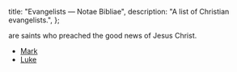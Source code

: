   title: "Evangelists — Notae Bibliae",
  description: "A list of Christian evangelists.",
};

<Initial text="Evangelists" />

<Definition lang="greek" anchor="euangelion" text="Evangelists" /> are saints who preached the good news of Jesus Christ.

- [Mark](/people/saints/evangelists/mark)
- [Luke](/people/saints/evangelists/luke)
